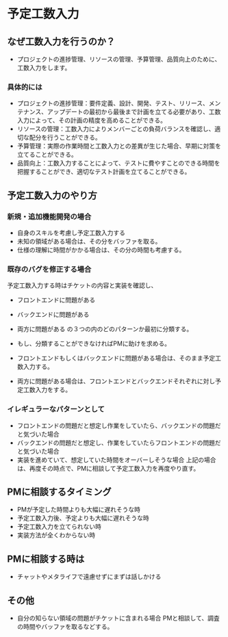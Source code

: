 # 予定工数入力

## なぜ工数入力を行うのか？
* プロジェクトの進捗管理、リソースの管理、予算管理、品質向上のために、工数入力をします。

### 具体的には
* プロジェクトの進捗管理：要件定義、設計、開発、テスト、リリース、メンテナンス、アップデートの最初から最後まで計画を立てる必要があり、工数入力によって、その計画の精度を高めることができる。
* リソースの管理：工数入力によりメンバーごとの負荷バランスを確認し、適切な配分を行うことができる。
* 予算管理：実際の作業時間と工数入力との差異が生じた場合、早期に対策を立てることができる。
* 品質向上：工数入力することによって、テストに費やすことのできる時間を把握することができ、適切なテスト計画を立てることができる。

## 予定工数入力のやり方

### 新規・追加機能開発の場合
* 自身のスキルを考慮し予定工数入力する
* 未知の領域がある場合は、その分をバッファを取る。
* 仕様の理解に時間がかかる場合は、その分の時間も考慮する。

### 既存のバグを修正する場合
予定工数入力する時はチケットの内容と実装を確認し、
* フロントエンドに問題がある
* バックエンドに問題がある
* 両方に問題がある
の３つの内のどのパターンか最初に分類する。

* もし、分類することができなければPMに助けを求める。

* フロントエンドもしくはバックエンドに問題がある場合は、そのまま予定工数入力する。

* 両方に問題がある場合は、フロントエンドとバックエンドそれぞれに対し予定工数入力をする。


### イレギュラーなパターンとして
* フロントエンドの問題だと想定し作業をしていたら、バックエンドの問題だと気づいた場合
* バックエンドの問題だと想定し、作業をしていたらフロントエンドの問題だと気づいた場合
* 実装を進めていて、想定していた時間をオーバーしそうな場合
上記の場合は、再度その時点で、PMに相談して予定工数入力を再度やり直す。

## PMに相談するタイミング
* PMが予定した時間よりも大幅に遅れそうな時
* 予定工数入力後、予定よりも大幅に遅れそうな時
* 予定工数入力を立てられない時
* 実装方法が全くわからない時

## PMに相談する時は
* チャットやメタライフで遠慮せずにまずは話しかける

## その他
* 自分の知らない領域の問題がチケットに含まれる場合
PMと相談して、調査の時間やバッファを取るなどする。
